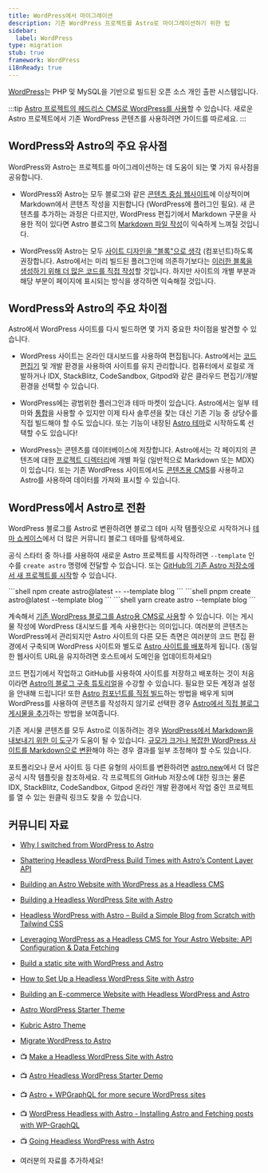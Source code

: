 ```yaml
---
title: WordPress에서 마이그레이션
description: 기존 WordPress 프로젝트를 Astro로 마이그레이션하기 위한 팁
sidebar:
  label: WordPress
type: migration
stub: true
framework: WordPress
i18nReady: true
---
```



[WordPress](https://wordpress.org)는 PHP 및 MySQL을 기반으로 빌드된 오픈 소스 개인 출판 시스템입니다.

:::tip
[Astro 프로젝트의 헤드리스 CMS로 WordPress를 사용](/ko/guides/cms/wordpress/)할 수 있습니다. 새로운 Astro 프로젝트에서 기존 WordPress 콘텐츠를 사용하려면 가이드를 따르세요.
:::

## WordPress와 Astro의 주요 유사점

WordPress와 Astro는 프로젝트를 마이그레이션하는 데 도움이 되는 몇 가지 유사점을 공유합니다.

- WordPress와 Astro는 모두 블로그와 같은 [콘텐츠 중심 웹사이트](/ko/concepts/why-astro/#콘텐츠-중심)에 이상적이며 Markdown에서 콘텐츠 작성을 지원합니다 (WordPress에 플러그인 필요). 새 콘텐츠를 추가하는 과정은 다르지만, WordPress 편집기에서 Markdown 구문을 사용한 적이 있다면 Astro 블로그의 [Markdown 파일 작성](/ko/guides/markdown-content/)이 익숙하게 느껴질 것입니다.

- WordPress와 Astro는 모두 [사이트 디자인을 "블록"으로 생각](/ko/concepts/islands/) (컴포넌트)하도록 권장합니다. Astro에서는 미리 빌드된 플러그인에 의존하기보다는 [이러한 블록을 생성하기 위해 더 많은 코드를 직접 작성](/ko/basics/astro-components/)할 것입니다. 하지만 사이트의 개별 부분과 해당 부분이 페이지에 표시되는 방식을 생각하면 익숙해질 것입니다.

## WordPress와 Astro의 주요 차이점

Astro에서 WordPress 사이트를 다시 빌드하면 몇 가지 중요한 차이점을 발견할 수 있습니다.

- WordPress 사이트는 온라인 대시보드를 사용하여 편집됩니다. Astro에서는 [코드 편집기](/ko/editor-setup/) 및 개발 환경을 사용하여 사이트를 유지 관리합니다. 컴퓨터에서 로컬로 개발하거나 IDX, StackBlitz, CodeSandbox, Gitpod와 같은 클라우드 편집기/개발 환경을 선택할 수 있습니다.

- WordPress에는 광범위한 플러그인과 테마 마켓이 있습니다. Astro에서는 일부 테마와 [통합](https://astro.build/integrations/)을 사용할 수 있지만 이제 타사 솔루션을 찾는 대신 기존 기능 중 상당수를 직접 빌드해야 할 수도 있습니다. 또는 기능이 내장된 [Astro 테마](https://astro.build/themes)로 시작하도록 선택할 수도 있습니다!

- WordPress는 콘텐츠를 데이터베이스에 저장합니다. Astro에서는 각 페이지의 콘텐츠에 대한 [프로젝트 디렉터리](/ko/basics/project-structure/)에 개별 파일 (일반적으로 Markdown 또는 MDX)이 있습니다. 또는 기존 WordPress 사이트에서도 [콘텐츠용 CMS](/ko/guides/cms/)를 사용하고 Astro를 사용하여 데이터를 가져와 표시할 수 있습니다.

## WordPress에서 Astro로 전환

WordPress 블로그를 Astro로 변환하려면 블로그 테마 시작 템플릿으로 시작하거나 [테마 쇼케이스](https://astro.build/themes)에서 더 많은 커뮤니티 블로그 테마를 탐색하세요.

공식 스타터 중 하나를 사용하여 새로운 Astro 프로젝트를 시작하려면 `--template` 인수를 `create astro` 명령에 전달할 수 있습니다. 또는 [GitHub의 기존 Astro 저장소에서 새 프로젝트를 시작](/ko/install-and-setup/#cli-마법사를-통한-설치)할 수 있습니다.

  <PackageManagerTabs>
    <Fragment slot="npm">
    ```shell
    npm create astro@latest -- --template blog
    ```
    </Fragment>
    <Fragment slot="pnpm">
    ```shell
    pnpm create astro@latest --template blog
    ```
    </Fragment>
    <Fragment slot="yarn">
    ```shell
    yarn create astro --template blog
    ```
    </Fragment>
  </PackageManagerTabs>

계속해서 [기존 WordPress 블로그를 Astro용 CMS로 사용](/ko/guides/cms/wordpress/)할 수 있습니다. 이는 게시물 작성에 WordPress 대시보드를 계속 사용한다는 의미입니다. 여러분의 콘텐츠는 WordPress에서 관리되지만 Astro 사이트의 다른 모든 측면은 여러분의 코드 편집 환경에서 구축되며 WordPress 사이트와 별도로 [Astro 사이트를 배포](/ko/guides/deploy/)하게 됩니다. (동일한 웹사이트 URL을 유지하려면 호스트에서 도메인을 업데이트하세요!)

코드 편집기에서 작업하고 GitHub를 사용하여 사이트를 저장하고 배포하는 것이 처음이라면 [Astro의 블로그 구축 튜토리얼](/ko/tutorial/0-introduction/)을 수강할 수 있습니다. 필요한 모든 계정과 설정을 안내해 드립니다! 또한 [Astro 컴포넌트를 직접 빌드](/ko/tutorial/3-components/)하는 방법을 배우게 되며 WordPress를 사용하여 콘텐츠를 작성하지 않기로 선택한 경우 [Astro에서 직접 블로그 게시물을 추가](/ko/tutorial/2-pages/2/)하는 방법을 보여줍니다.

기존 게시물 콘텐츠를 모두 Astro로 이동하려는 경우 [WordPress에서 Markdown을 내보내기 위한 이 도구](https://github.com/lonekorean/wordpress-export-to-markdown)가 도움이 될 수 있습니다. [규모가 크거나 복잡한 WordPress 사이트를 Markdown으로 변환](https://swizec.com/blog/how-to-export-a-large-wordpress-site-to-markdown/)해야 하는 경우 결과를 일부 조정해야 할 수도 있습니다.

포트폴리오나 문서 사이트 등 다른 유형의 사이트를 변환하려면 [astro.new](https://astro.new)에서 더 많은 공식 시작 템플릿을 참조하세요. 각 프로젝트의 GitHub 저장소에 대한 링크는 물론 IDX, StackBlitz, CodeSandbox, Gitpod 온라인 개발 환경에서 작업 중인 프로젝트를 열 수 있는 원클릭 링크도 찾을 수 있습니다.

## 커뮤니티 자료

- [Why I switched from WordPress to Astro](https://dev.to/fratzinger/why-i-switched-from-wordpress-to-astro-5ge)
- [Shattering Headless WordPress Build Times with Astro’s Content Layer API](https://andrewkepson.com/blog/headless-wordpress/build-time-astro-content-layer-api/)
- [Building an Astro Website with WordPress as a Headless CMS](https://blog.openreplay.com/building-an-astro-website-with-wordpress-as-a-headless-cms/)
- [Building a Headless WordPress Site with Astro](https://wpengine.com/builders/building-headless-wordpress-site-astro/)
- [Headless WordPress with Astro – Build a Simple Blog from Scratch with Tailwind CSS](https://fullstackdigital.io/blog/headless-wordpress-with-astro-build-a-simple-blog/)
- [Leveraging WordPress as a Headless CMS for Your Astro Website: API Configuration & Data Fetching](https://medium.com/@bangemann.dev/configure-wordpress-rest-api-setup-data-fetching-4af5161095f6)
- [Build a static site with WordPress and Astro](https://kinsta.com/blog/wordpress-astro/)
- [How to Set Up a Headless WordPress Site with Astro](https://dev.to/mathiasahlgren/how-to-set-up-a-headless-wordpress-site-with-astro-3a2h)
- [Building an E-commerce Website with Headless WordPress and Astro](https://shaxadd.medium.com/building-an-e-commerce-website-with-headless-wordpress-and-astro-2712d8c8b735)
- [Astro WordPress Starter Theme](https://astro.build/themes/details/astro-wordpress-starter/)
- [Kubric Astro Theme](https://astro.build/themes/details/kubrick-astro/)
- [Migrate WordPress to Astro](https://delucis.github.io/dewp/)
- 📺 [Make a Headless WordPress Site with Astro](https://www.youtube.com/watch?v=54U7dVmhyxE)
- 📺 [Astro Headless WordPress Starter Demo](https://www.youtube.com/watch?v=BcoxZZIfESI)
- 📺 [Astro + WPGraphQL for more secure WordPress sites](https://www.youtube.com/watch?v=fWxn-r83ygQ)
- 📺 [WordPress Headless with Astro - Installing Astro and Fetching posts with WP-GraphQL](https://www.youtube.com/watch?v=2PSqABrME28)
- 📺 [Going Headless WordPress with Astro](https://www.youtube.com/watch?v=MP2TR6Z_YTc)

- 여러분의 자료를 추가하세요!
